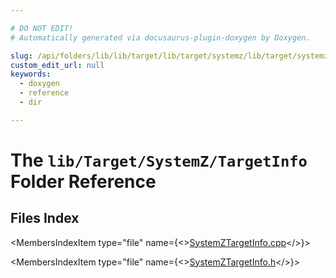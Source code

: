 ```yaml
---

# DO NOT EDIT!
# Automatically generated via docusaurus-plugin-doxygen by Doxygen.

slug: /api/folders/lib/lib/target/lib/target/systemz/lib/target/systemz/targetinfo
custom_edit_url: null
keywords:
  - doxygen
  - reference
  - dir

---
```





# The `lib/Target/SystemZ/TargetInfo` Folder Reference

<DoxygenPage pluginConfig={pluginConfig}>



## Files Index

<MembersIndex>

<MembersIndexItem
  type="file"
  name={<><a href="/docs/api/files/lib/lib/target/lib/target/systemz/lib/target/systemz/targetinfo/systemztargetinfo-cpp">SystemZTargetInfo.cpp</a></>}>
</MembersIndexItem>

<MembersIndexItem
  type="file"
  name={<><a href="/docs/api/files/lib/lib/target/lib/target/systemz/lib/target/systemz/targetinfo/systemztargetinfo-h">SystemZTargetInfo.h</a></>}>
</MembersIndexItem>

</MembersIndex>


</DoxygenPage>
